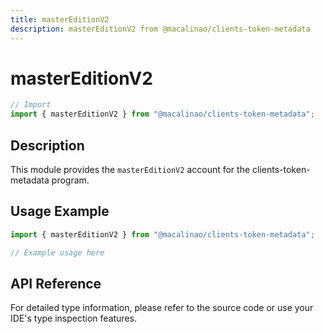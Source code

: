 ```yaml
---
title: masterEditionV2
description: masterEditionV2 from @macalinao/clients-token-metadata
---
```


# masterEditionV2

```typescript
// Import
import { masterEditionV2 } from "@macalinao/clients-token-metadata";
```

## Description

This module provides the `masterEditionV2` account for the clients-token-metadata program.

## Usage Example

```typescript
import { masterEditionV2 } from "@macalinao/clients-token-metadata";

// Example usage here
```

## API Reference

For detailed type information, please refer to the source code or use your IDE's type inspection features.
